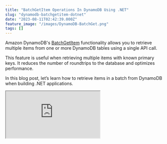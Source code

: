 ```yaml
---
title: "BatchGetItem Operations In DynamoDB Using .NET"
slug: "dynamodb-batchgetitem-dotnet"
date: "2023-08-11T02:42:39.000Z"
feature_image: "/images/DynamoDB-BatchGet.png"
tags: []
---
```


Amazon DynamoDB's [BatchGetItem](https://docs.aws.amazon.com/amazondynamodb/latest/APIReference/API_BatchGetItem.html) functionality allows you to retrieve multiple items from one or more DynamoDB tables using a single API call.

This feature is useful when retrieving multiple items with known primary keys. It reduces the number of roundtrips to the database and optimizes performance.

In this blog post, let’s learn how to retrieve items in a batch from DynamoDB when building .NET applications.

<iframe src="https://www.youtube.com/embed/mrf\_E4umaAg?feature=oembed" />

_This article is sponsored by AWS and is part of my [AWS Series](__GHOST_URL__/tag/aws/)._

We will learn, how to

*   Batch Fetch Using High-Level API (DynamoDBContext)
*   Batch Fetch Using Low-Level API (AmazonDynamoDBClient)

DynamoDB BatchGetItem
---------------------

The `BatchGetItem` retrieves items from one or more tables in DynamoDB given a set of primary keys.

A single batch operation can retrieve up to 16 MB of data and as many as 100 items in a single roundtrip. If either of these exceeds, the `BatchGetItem` returns a partial result.

DynamoDB `BatchGetItem` can be performed using the High-Level API (using the `DynamoDBContext` instance) and also the Low-Level API (using the `AmazonDynamoDBClient` instance).

Let's explore these methods and how to perform the operations on single and multiple tables.

Batch Fetch Using HighLevel API (DynamoDBContext)
-------------------------------------------------

The `DynamoDBContext` is the High-Level API provided in the .NET SDK and abstracts over the Low-Level API. It makes it easier to work with DynamoDB by giving rich .NET classes to interact with.

### BatchGetItem on Single Table using High-Level API

The `DynamoDBContext` provides the `CreateBatchGet` generic function, that takes in the .NET type representing the DynamoDB Table Item. It returns a generic type of `BatchGet`.

The below API method, taken in a list of primary key values (hash, range key) as a `KeyValuePair`.

    [HttpPost("get-batch-dynamodbcontext-one-table")]
    public async Task<List<WeatherForecast>> GetBatch(List<KeyValuePair<string,DateTime>> keys)
    {
        var batchGet = _dynamoDbContext.CreateBatchGet<WeatherForecast>();
        foreach (var key in keys)
            batchGet.AddKey(key.Key, key.Value);
        await batchGet.ExecuteAsync();
        return batchGet.Results;
    }

You can add the primary keys to retrieve from the specific table using the `AddKey` method on `BatchGet` instance.

When you call the `ExecuteAsync` it performs the batch request to DynamoDB and returns back the results as of the `Results` property on the `BatchGet` item as shown above.

### BatchGetItem on Multiple Tables using High-Level API

Each `BatchGet` instance represents a batch operation to one table in DynamoDB. This is specified using the generic type parameter passed to the `BatchGet` operation.

The DynamoDBContext uses the table name conventions to determine the table name to perform the queries on.

[

.NET DynamoDB SDK: Understanding Table Name Conventions and DynamoDBTable Attribute

The DynamoDB .NET SDK by default uses conventions to determine the Table name. However, it supports different options to configure and customize the name. Learn how to achieve this in this post.

![](/images/logo-512x512.png)Rahul NathRahul Pulikkot Nath

![](/images/DynamoDB-Table-Name-Conventions.png)

](__GHOST_URL__/blog/dynamodb-net-table/)

To retrieve items from multiple tables, we need to create multiple instances of the `BatchGet` type using the appropriate .NET Types.

The below code invokes the `CreateBatchGet` function using two different types, representing two different tables in DynamoDB.

    [HttpPost("get-batch-dynamodbcontext-multiple-table")]
    public async Task<object> GetBatchMultiTable(List<KeyValuePair<string,DateTime>> keys)
    {
        var batchGet1 = _dynamoDbContext.CreateBatchGet<WeatherForecast>();
        var batchGet2 = _dynamoDbContext.CreateBatchGet<WeatherForecastTable>();
        foreach (var key in keys)
        {
            batchGet1.AddKey(key.Key, key.Value);
            batchGet2.AddKey(key.Key, key.Value);
        }
    
        var batches = batchGet1.Combine(batchGet2);
        await batches.ExecuteAsync();
    
        return new
        {
            WeatherForecast = batchGet1.Results,
            WeatherForecastTable = batchGet2.Results
        };
    }

Once adding the keys to fetch in each of the `BatchGet` operation, you can combine the multiple `BatchGet` instances into a single `MultiTableBatchGet` instance using the `Combine` method as shown above.

Like before we can perform the `ExecuteAsync` which invokes the call to DynamoDB to retrieve items from both the `BatchGet` requests.

_To keep things simple, I am getting the same keys from both the tables in the example above, but depending on your application and scenario you will be using different sets of keys and tables to retrieve data._

You can combine any number of `BatchGet` instances together and perform the call to DynamoDB as a single batch request.

#### CreateMultiTableBatchGet Function

The `DynamoDBContext` also has a function `CreateMultiTableBatchGet` that can be used to combine different `BatchGet` instances.

Instead of using the `Combine` method, you can call the `CreateMultiTableBatchGet` and pass in the `BatchGet` items as params.

    batches = _dynamoDbContext.CreateMultiTableBatchGet(batchGet1, batchGet2);
    await batches.ExecuteAsync();

Batch Fetch Using LowLevel API (AmazonDynamoDBClient)
-----------------------------------------------------

When using the High-Level API it abstracts away a lot of the complexities of the underlying Low-Level API.

However, it also hides some of the functionality that might be useful in certain scenarios.

When the `BatchGetItem` requires exceeds the allowed item count/size, it returns a list of `UnprocessedKeys` collection. This property is available only through the Low-Level API.

Let's see how we can perform the same calls using the Low-Level API

### BatchGetItem on Single Table using .NET Low-Level API

The `AmazonDynamoDBClient` provides the `BatchGetItemAsync` function to get items in a batch.

It has multiple overloads and one of which uses the `BatchItemGetRequest` as shown below.

The `RequestItems` takes the list of table names that we are querying from and the keys to get from each of those tables (which is represented using the `KeysAndAttributes` type).

Below I loop through the `keys` to fetch from the `WeatherForecast` table and add the hash and range keys to identify each item to be retrieved from the table.

    [HttpPost("get-batch-dynamodbclient-one-table")]
    public async Task<List<WeatherForecast>> GetBatchDynamoDbClient(Dictionary<string, DateTime> keys)
    {
        var batchGetItemRequest = new BatchGetItemRequest();
        batchGetItemRequest.RequestItems = new Dictionary<string, KeysAndAttributes>()
        {
            {
                nameof(WeatherForecast), new KeysAndAttributes()
                {
                    Keys = keys.Select(key => new Dictionary<string, AttributeValue>()
                    {
                        {nameof(WeatherForecast.CityName), new AttributeValue(key.Key)},
                        {nameof(WeatherForecast.Date), new AttributeValue(key.Value.ToString(AWSSDKUtils.ISO8601DateFormat))}
                    }).ToList()
                }
            }
        };
        var response = await _dynamoDbClient.BatchGetItemAsync(batchGetItemRequest);
        return response.Responses
            .SelectMany(t => t.Value.Select(Document.FromAttributeMap)
            .Select(_dynamoDbContext.FromDocument<WeatherForecast>))
            .ToList();
    }

The `BatchGetItemAsync` function is to perform the fetch from the DynamoDB which returns a `BatchGetItemResponse`.

The `BatchGetItemResponse` contains the `Responses` property which contains the items retrieved in the batch request. It also has the `UnprocessedKeys` properties which return any keys that weren't processed in the current batch request.

### BatchGetItem on Multiple Tables  using .NET Low-Level API

To perform a batch get on multiple tables using the Low-Level `AmazonDynamoDBClient` instance, all we need to do is pass another key-value pair, indicating the different table name and the associated `KeysAndAttributes` to retrieve from that table.  

The below request fetches the same items from both `WeatherForecast` and `WeatherForecastTable` in DynamoDB.

    [HttpPost("get-batch-dynamodbclient-multi-table")]
    public async Task<List<WeatherForecast>> GetBatchDynamoDbClientMulti(Dictionary<string, DateTime> keys)
    {
        var batchGetItemRequest = new BatchGetItemRequest();
        batchGetItemRequest.RequestItems = new Dictionary<string, KeysAndAttributes>()
        {
            {
                nameof(WeatherForecast), new KeysAndAttributes()
                {
                    Keys = keys.Select(key => new Dictionary<string, AttributeValue>()
                    {
                        {nameof(WeatherForecast.CityName), new AttributeValue(key.Key)},
                        {nameof(WeatherForecast.Date), new AttributeValue(key.Value.ToString(AWSSDKUtils.ISO8601DateFormat))}
                    }).ToList()
                }
            },
            {
                nameof(WeatherForecastTable), new KeysAndAttributes()
                {
                    Keys = keys.Select(key => new Dictionary<string, AttributeValue>()
                    {
                        {nameof(WeatherForecast.CityName), new AttributeValue(key.Key)},
                        {nameof(WeatherForecast.Date), new AttributeValue(key.Value.ToString(AWSSDKUtils.ISO8601DateFormat))}
                    }).ToList()
                }
            }
        };
        var response = await _dynamoDbClient.BatchGetItemAsync(batchGetItemRequest);
        return response.Responses
            .SelectMany(t => t.Value.Select(Document.FromAttributeMap)
                .Select(_dynamoDbContext.FromDocument<WeatherForecast>))
            .ToList();
    }

When processing the results you need to make sure to convert the items into the same .NET type based on the table it's reading the items from.

Since in the above case, both items are of the same shape I am converting them to the same type `WeatherForecast` using the `FromDocument` method.